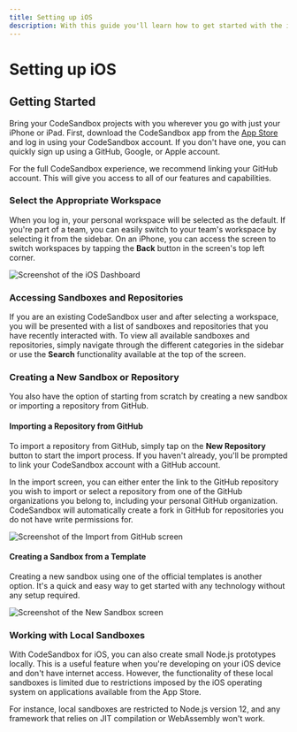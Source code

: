 ```yaml
---
title: Setting up iOS
description: With this guide you'll learn how to get started with the iOS app
---
```


# Setting up iOS

## Getting Started

Bring your CodeSandbox projects with you wherever you go with just your iPhone or iPad. First, download the CodeSandbox app from the [App Store](https://apps.apple.com/us/app/codesandbox/id1423330822) and log in using your CodeSandbox account. If you don't have one, you can quickly sign up using a GitHub, Google, or Apple account.

For the full CodeSandbox experience, we recommend linking your GitHub account. This will give you access to all of our features and capabilities.

### Select the Appropriate Workspace

When you log in, your personal workspace will be selected as the default. If you're part of a team, you can easily switch to your team's workspace by selecting it from the sidebar. On an iPhone, you can access the screen to switch workspaces by tapping the **Back** button in the screen's top left corner.

![Screenshot of the iOS Dashboard](/ios-dashboard.png)

### Accessing Sandboxes and Repositories

If you are an existing CodeSandbox user and after selecting a workspace, you will be presented with a list of sandboxes and repositories that you have recently interacted with. To view all available sandboxes and repositories, simply navigate through the different categories in the sidebar or use the **Search** functionality available at the top of the screen.

### Creating a New Sandbox or Repository

You also have the option of starting from scratch by creating a new sandbox or importing a repository from GitHub.

#### Importing a Repository from GitHub

To import a repository from GitHub, simply tap on the **New Repository** button to start the import process. If you haven't already, you'll be prompted to link your CodeSandbox account with a GitHub account.

In the import screen, you can either enter the link to the GitHub repository you wish to import or select a repository from one of the GitHub organizations you belong to, including your personal GitHub organization. CodeSandbox will automatically create a fork in GitHub for repositories you do not have write permissions for.

![Screenshot of the Import from GitHub screen](/ios-gh-import.png)

#### Creating a Sandbox from a Template

Creating a new sandbox using one of the official templates is another option. It's a quick and easy way to get started with any technology without any setup required.

![Screenshot of the New Sandbox screen](/ios-new-sandbox.png)

### Working with Local Sandboxes

With CodeSandbox for iOS, you can also create small Node.js prototypes locally. This is a useful feature when you're developing on your iOS device and don't have internet access. However, the functionality of these local sandboxes is limited due to restrictions imposed by the iOS operating system on applications available from the App Store.

For instance, local sandboxes are restricted to Node.js version 12, and any framework that relies on JIT compilation or WebAssembly won't work.
